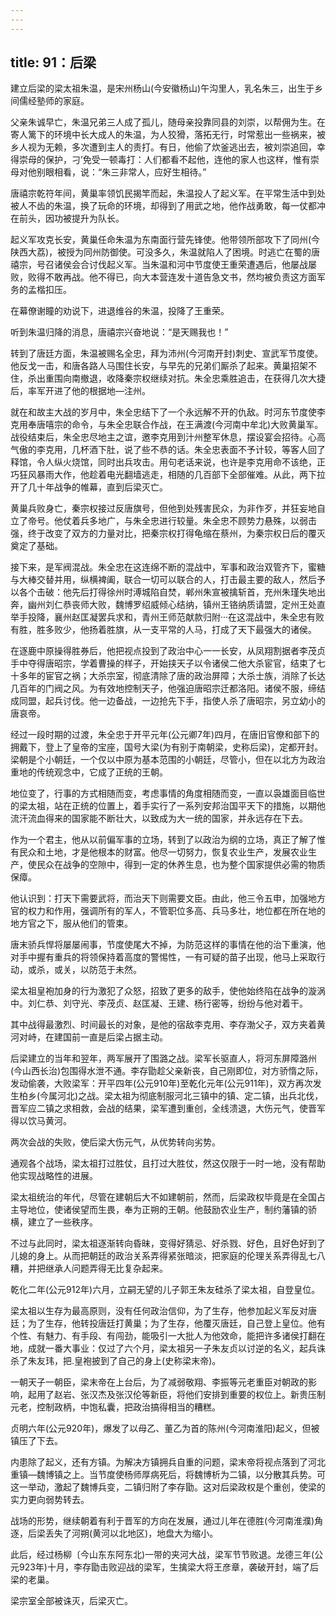 ```yaml
---
---
---
```

title: 91：后梁
---



建立后梁的梁太祖朱温，是宋州杨山(今安徽杨山)午沟里人，乳名朱三，出生于乡间儒经塾师的家庭。

父亲朱诚早亡，朱温兄弟三人成了孤儿，随母亲投靠同县的刘崇，以帮佣为生。在寄人篱下的环境中长大成人的朱温，为人狡猾，落拓无行，时常惹出一些祸来，被乡人视为无赖，多次遭到主人的责打。有日，他偷了炊釜逃出去，被刘崇追回，幸得崇母的保护，刁’免受一顿毒打：人们都看不起他，连他的家人也这样，惟有崇母对他别眼相看，说：“朱三非常人，应好生相待。”

唐禧宗乾符年间，黄巢率领饥民揭竿而起，朱温投人了起义军。在平常生活中到处被人不齿的朱温，换了玩命的环境，却得到了用武之地，他作战勇敢，每一仗都冲在前头，因功被提升为队长。

起义军攻克长安，黄巢任命朱温为东南面行营先锋使。他带领所部攻下了同州(今陕西大荔)，被授为同州防御使。可没多久，朱温就陷人了困境。时逃亡在蜀的唐禧宗，号召诸侯会合讨伐起义军。当朱温和河中节度使王重荣遭遇后，他屡战屡败，败得不敢再战。他不得已，向大本营连发十道告急文书，然均被负责这方面军务的孟楷扣压。

在幕僚谢瞳的劝说下，进退维谷的朱温，投降了王重荣。

听到朱温归降的消息，唐禧宗兴奋地说：“是天赐我也！”

转到了唐廷方面，朱温被赐名全忠，拜为沛州(今河南开封)刺史、宣武军节度使。他反戈一击，和唐各路人马围住长安，与早先的兄弟们厮杀了起来。黄巢招架不住，杀出重围向南撤退，收降秦宗权继续对抗。朱全忠乘胜追击，在获得几次大捷后，率军开进了他的根据地—注州。

就在和故主大战的岁月中，朱全忠结下了一个永远解不开的仇敌。时河东节度使李克用奉唐嘻宗的命令，与朱全忠联合作战，在王满渡(今河南中牟北)大败黄巢军。战役结束后，朱全忠尽地主之谊，邀李克用到汁州整军休息，摆设宴会招待。心高气傲的李克用，几杯酒下肚，说了些不恭的话。朱全忠表面不予计较，等客人回了释馆，令人纵火烧馆，同时出兵攻击。用句老话来说，也许是李克用命不该绝，正巧狂风暴雨大作，他趁着电光翻墙逃走，相随的几百部下全部催难。从此，两下拉开了几十年战争的帷幕，直到后梁灭亡。

黄巢兵败身亡，秦宗权接过反唐旗号，但他到处残害民众，为非作歹，并狂妄地自立了帝号。他仗着兵多地广，与朱全忠进行较量。朱全忠不顾势力悬殊，以弱击强，终于改变了双方的力量对比，把秦宗权打得龟缩在蔡州，为秦宗权日后的覆灭奠定了基础。

接下来，是军阀混战。朱全忠在这连绵不断的混战中，军事和政治双管齐下，蜜糖与大棒交替并用，纵横裨阖，联合一切可以联合的人，打击最主要的敌人，然后予以各个击破：他先后打得徐州时溥城陷自焚，郸州朱宣被擒斩首，充州朱瑾失地出奔，幽州刘仁恭丧师大败，魏博罗绍威倾心结纳，镇州王铬纳质请盟，定州王处直举手投降，襄州赵匡凝罢兵求和，青州王师范献款归附···在这混战中，朱全忠有败有胜，胜多败少，他扬着胜旗，从一支平常的人马，打成了天下最强大的诸侯。

在逐鹿中原操得胜券后，他把视点投到了政治中心一一长安，从凤翔割据者李茂贞手中夺得唐昭宗，学着曹操的样子，开始挟天子以令诸侯二他大杀宦官，结束了七十多年的宦官之祸；大杀宗室，彻底清除了唐的政治屏障；大杀士族，消除了长达几百年的门阀之风。为有效地控制天子，他强迫唐昭宗迁都洛阳。诸侯不服，缔结成同盟，起兵讨伐。他一边备战，一边抢先下手，指使人杀了唐昭宗，另立幼小的唐哀帝。

经过一段时期的过渡，朱全忠于开平元年(公元卿7年)四月，在唐旧官僚和部下的拥戴下，登上了皇帝的宝座，国号大梁(为有别于南朝梁，史称后梁)，定都开封。梁朝是个小朝廷，一个仅以中原为基本范围的小朝廷，尽管小，但在以北方为政治重地的传统观念中，它成了正统的王朝。

地位变了，行事的方式相随而变，考虑事情的角度相随而变，一直以袅雄面目临世的梁太祖，站在正统的位置上，着手实行了一系列安邦治国平天下的措施，以期他流汗流血得来的国家能不断壮大，以致成为大一统的国家，并永远存在下去。

作为一个君主，他从以前偏军事的立场，转到了以政治为纲的立场，真正了解了惟有民众和土地，才是他根本的财富。他尽一切努力，恢复农业生产，发展农业生产，使民众在战争的空隙中，得到一定的休养生息，也为整个国家提供必需的物质保瘴。

他认识到：打天下需要武将，而治天下则需要文臣。由此，他三令五申，加强地方官的权力和作用，强调所有的军人，不管职位多高、兵马多壮，地位都在所在地的地方官之下，服从他们的管束。

唐末骄兵悍将屡屡闹事，节度使尾大不掉，为防范这样的事情在他的治下重演，他对手中握有重兵的将领保持着高度的警惕性，一有可疑的苗子出现，他马上采取行动，或杀，或关，以防范于未然。

梁太祖皇袍加身的行为激犯了众怒，招致了更多的敌手，使他始终陷在战争的漩涡中。刘仁恭、刘守光、李茂贞、赵匡凝、王建、杨行密等，纷纷与他对着干。

其中战得最激烈、时间最长的对象，是他的宿敌李克用、李存渤父子，双方夹着黄河对峙，在建国前一直是后梁占据主动。

后梁建立的当年和翌年，两军展开了围潞之战。梁军长驱直人，将河东屏障潞州(今山西长治)包围得水泄不通。李存勖趁父亲新丧，自己刚即位，对方骄惰之际，发动偷袭，大败梁军：开平四年(公元910年)至乾化元年(公元911年)，双方再次发生柏乡(今属河北)之战。梁太祖为彻底制服河北三镇中的镇、定二镇，出兵北伐，晋军应二镇之求相救，会战的结果，梁军遭到重创，全线溃退，大伤元气，使晋军得以饮马黄河。

两次会战的失败，使后梁大伤元气，从优势转向劣势。

通观各个战场，梁太祖打过胜仗，且打过大胜仗，然这仅限于一时一地，没有帮助他实现战略性的进展。

梁太祖统治的年代，尽管在建朝后大不如建朝前，然而，后梁政权毕竟是在全国占主导地位，使诸侯望而生畏，奉为正朔的王朝。他鼓励农业生产，制约藩镇的骄横，建立了一些秩序。

不过与此同时，梁太祖逐渐转向昏昧，变得好猜忌、好杀戮、好色，且好色好到了儿媳的身上。从而把朝廷的政治关系弄得紧张暗淡，把家庭的伦理关系弄得乱七八糟，并把继承人问题弄得无比复杂起来。

乾化二年(公元912年)六月，立嗣无望的儿子郭王朱友硅杀了梁太祖，自登皇位。

梁太祖以生存为最高原则，没有任何政治信仰，为了生存，他参加起义军反对唐廷；为了生存，他转投唐廷打黄巢；为了生存，他覆灭唐廷，自己登上皇位。他有个性、有魅力、有手段、有闯劲，能吸引一大批人为他效命，能把许多诸侯打翻在地，成就一番大事业：仅过了六个月，梁太祖另一子朱友贞以讨逆的名义，起兵诛杀了朱友玮，把.皇袍披到了自己的身上(史称梁末帝)。

一朝天子一朝臣，梁末帝在上台后，为了减弱敬翔、李振等元老重臣对朝政的影响，起用了赵岩、张汉杰及张汉伦等新臣，将他们安排到重要的权位上。新贵压制元老，控制政柄，中饱私囊，把政治搞得相当的糟糕。

贞明六年(公元920年)，爆发了以母乙、董乙为首的陈州(今河南淮阳)起义，但被镇压了下去。

内患除了起义，还有方镇。为解决方镇拥兵自重的问题，梁末帝将视点落到了河北重镇—魏博镇之上。当节度使杨师厚病死后，将魏博析为二镇，以分散其兵势。可这一举动，激起了魏博兵变，二镇归附了李存勖。这对后梁政权是个重创，使梁的实力更向弱势转去。

战场的形势，继续朝着有利于晋军的方向在发展，通过儿年在德胜(今河南淮濮)角逐，后梁丢失了河朔(黄河以北地区)，地盘大为缩小。

此后，经过杨柳〔今山东东阿东北)一带的夹河大战，梁军节节败退。龙德三年(公元923年)十月，李存勖击败迎战的梁军，生擒梁大将王彦章，袭破开封，端了后梁的老巢。

梁宗室全部被诛灭，后梁灭亡。